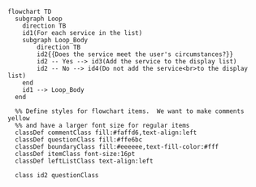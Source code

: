 ```mermaid
flowchart TD
  subgraph Loop
    direction TB
    id1(For each service in the list)
    subgraph Loop_Body
        direction TB
        id2{{Does the service meet the user's circumstances?}}
        id2 -- Yes --> id3(Add the service to the display list)
        id2 -- No --> id4(Do not add the service<br>to the display list)
    end
    id1 --> Loop_Body
  end

  %% Define styles for flowchart items.  We want to make comments yellow
  %% and have a larger font size for regular items
  classDef commentClass fill:#faffd6,text-align:left
  classDef questionClass fill:#ffe6bc
  classDef boundaryClass fill:#eeeeee,text-fill-color:#fff
  classDef itemClass font-size:16pt
  classDef leftListClass text-align:left

  class id2 questionClass
```